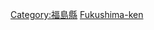 {{日本行政區劃分類導航|建築物}}
{{Commonscat|Buildings in Fukushima prefecture}}

[[Category:福島縣|Category:福島縣]]
[[Category:日本各都道府縣建築物|Fukushima-ken]]